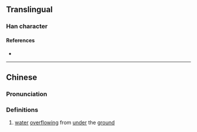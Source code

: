 {{character info/new}}
==Translingual==

===Han character===
{{Han char|rn=85|rad=水|as=17|sn=20|four=39181|canj=EFDC|ids=⿰氵糞}}

====References====
* {{Han ref|kx=0661.030|dkj=18696|dj=1070.260|hdz=31790.060|uh=7035|ud=28725|bh=F45C|bd=62556}}

----

==Chinese==
{{zh-forms}}

===Pronunciation===
{{zh-pron
|m=fèn
|c=fan3
|mc=y
|oc=y
|ma=
|cat=v
}}

===Definitions===
{{zh-hanzi}}

# [[water]] [[overflow]]ing from [[under]] the [[ground]]